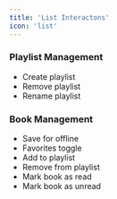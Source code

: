 ```yaml
---
title: 'List Interactons'
icon: 'list'
---
```


### Playlist Management
- Create playlist
- Remove playlist
- Rename playlist

### Book Management
- Save for offline
- Favorites toggle
- Add to playlist
- Remove from playlist
- Mark book as read
- Mark book as unread
